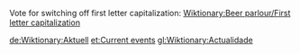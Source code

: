 Vote for switching off first letter capitalization: [[Wiktionary:Beer parlour/First letter capitalization]]

[[de:Wiktionary:Aktuell]]
[[et:Current events]]
[[gl:Wiktionary:Actualidade]]